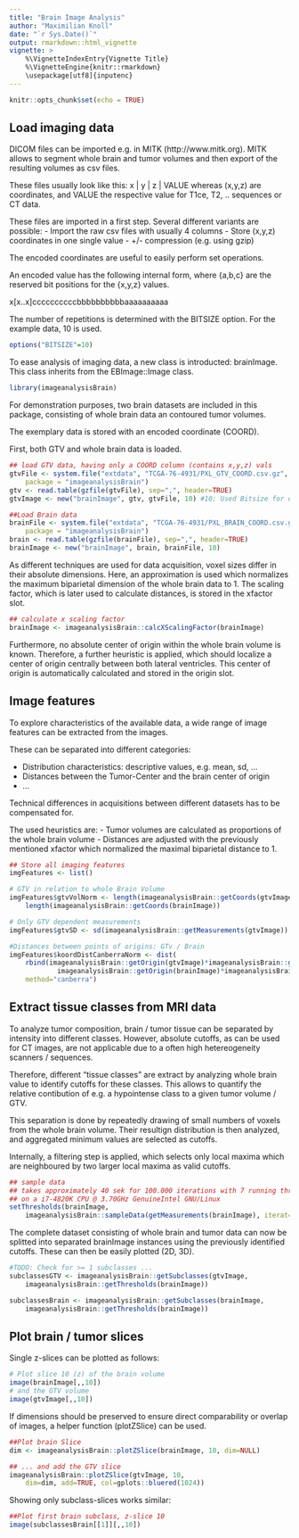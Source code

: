 ```yaml
---
title: "Brain Image Analysis"
author: "Maximilian Knoll"
date: "`r Sys.Date()`"
output: rmarkdown::html_vignette
vignette: >
    %\VignetteIndexEntry{Vignette Title}
    %\VignetteEngine{knitr::rmarkdown}
    \usepackage[utf8]{inputenc} 
---
```


```r
knitr::opts_chunk$set(echo = TRUE)
```

## Load imaging data 

DICOM files can be imported e.g. in MITK (http://www.mitk.org). MITK allows to 
segment whole brain and tumor volumes and then export of the resulting volumes 
as csv files.

These files usually look like this:
x | y | z | VALUE 
whereas (x,y,z) are coordinates, and VALUE the respective
value for T1ce, T2, .. sequences or CT data.

These files are imported in a first step. Several different variants are
possible:
- Import the raw csv files with usually 4 columns
- Store (x,y,z) coordinates in one single value
- +/- compression (e.g. using gzip)

The encoded coordinates are useful to easily perform set operations. 

An encoded value has the following internal form, where {a,b,c} are the 
reserved bit positions for the {x,y,z} values.

x[x..x]ccccccccccbbbbbbbbbbaaaaaaaaaa

The number of repetitions is determined with the BITSIZE option. For the 
example data, 10 is used. 

```r
options("BITSIZE"=10)
```

To ease analysis of imaging data, a new class is introducted: brainImage.
This class inherits from the EBImage::Image class.

```r
library(imageanalysisBrain)
```

For demonstration purposes, two brain datasets are included in this package,
consisting of whole brain data an contoured tumor volumes.

The exemplary data is stored with an encoded coordinate (COORD). 

First, both GTV and whole brain data is loaded.

```r
## load GTV data, having only a COORD column (contains x,y,z) vals
gtvFile <- system.file("extdata", "TCGA-76-4931/PXL_GTV_COORD.csv.gz", 
    package = "imageanalysisBrain")
gtv <- read.table(gzfile(gtvFile), sep=",", header=TRUE)
gtvImage <- new("brainImage", gtv, gtvFile, 10) #10: Used Bitsize for encoding

##Load Brain data
brainFile <- system.file("extdata", "TCGA-76-4931/PXL_BRAIN_COORD.csv.gz", 
    package = "imageanalysisBrain")
brain <- read.table(gzfile(brainFile), sep=",", header=TRUE)
brainImage <- new("brainImage", brain, brainFile, 10) 
```

As different techniques are used for data acquisition, voxel sizes differ 
in their absolute dimensions. Here, an approximation is used which normalizes
the maximum biparietal dimension of the whole brain data to 1. 
The scaling factor, which is later used to calculate distances, is stored 
in the xfactor slot.

```r
## calculate x scaling factor 
brainImage <- imageanalysisBrain::calcXScalingFactor(brainImage)
```

Furthermore, no absolute center of origin within the whole brain volume is 
known. Therefore, a further heuristic is applied, which should localize
a center of origin centrally between both lateral ventricles.
This center of origin is automatically calculated and stored in the 
origin slot.


## Image features 

To explore characteristics of the available data, a wide range of image 
features can be extracted from the images.

These can be separated into different categories:

- Distribution characteristics: descriptive values, e.g. mean, sd, ...
- Distances between the Tumor-Center and the brain center
    of origin 
- ...

Technical differences in acquisitions between different datasets has to be 
compensated for. 

The used heuristics are: 
- Tumor volumes are calculated as proportions of the whole brain volume
- Distances are adjusted with the previously mentioned xfactor which
    normalized the maximal biparietal distance to 1.

```r
## Store all imaging features
imgFeatures <- list()

# GTV in relation to whole Brain Volume
imgFeatures$gtvVolNorm <- length(imageanalysisBrain::getCoords(gtvImage))/
    length(imageanalysisBrain::getCoords(brainImage))

# Only GTV dependent measurements
imgFeatures$gtvSD <- sd(imageanalysisBrain::getMeasurements(gtvImage))

#Distances between points of origins: GTv / Brain
imgFeatures$koordDistCanberraNorm <- dist(
    rbind(imageanalysisBrain::getOrigin(gtvImage)*imageanalysisBrain::getXFactor(brainImage), 
            imageanalysisBrain::getOrigin(brainImage)*imageanalysisBrain::getXFactor(brainImage)),
    method="canberra")
```


## Extract tissue classes from MRI data

To analyze tumor composition, brain / tumor tissue can be separated 
by intensity into different classes. However, absolute cutoffs,
as can be used for CT images, are not applicable due to a often 
high hetereogeneity scanners / sequences. 

Therefore, different "tissue classes" are extract by analyzing whole 
brain value to identify cutoffs for these classes.
This allows to quantify the relative contibution of e.g. a hypointense 
class to a given tumor volume / GTV. 

This separation is done by repeatedly drawing of small numbers of voxels
from the whole brain volume. Their resultign distribution is then 
analyzed, and aggregated minimum values are selected as cutoffs. 

Internally, a filtering step is applied, which selects only local 
maxima which are neighboured by two larger local maxima as valid 
cutoffs.

```r
## sample data 
## takes approximately 40 sek for 100.000 iterations with 7 running threads
## on a i7-4820K CPU @ 3.70GHz GenuineIntel GNU/Linux
setThresholds(brainImage,
    imageanalysisBrain::sampleData(getMeasurements(brainImage), iterat=10000))
```

The complete dataset consisting of whole brain and tumor data can 
now be splitted into separated brainImage instances using the previously 
identified cutoffs.
These can then be easily plotted (2D, 3D).

```r
#TODO: Check for >= 1 subclasses ... 
subclassesGTV <- imageanalysisBrain::getSubclasses(gtvImage, 
    imageanalysisBrain::getThresholds(brainImage))

subclassesBrain <- imageanalysisBrain::getSubclasses(brainImage, 
    imageanalysisBrain::getThresholds(brainImage))
```
## Plot brain / tumor slices

Single z-slices can be plotted as follows:

```r
# Plot slice 10 (z) of the brain volume
image(brainImage[,,10])
# and the GTV volume
image(gtvImage[,,10])
```

If dimensions should be preserved to ensure direct comparability 
or overlap of images, a helper function (plotZSlice) can be used.

```r
##Plot brain Slice
dim <- imageanalysisBrain::plotZSlice(brainImage, 10, dim=NULL) 

## ... and add the GTV slice 
imageanalysisBrain::plotZSlice(gtvImage, 10, 
    dim=dim, add=TRUE, col=gplots::bluered(1024)) 
```

Showing only subclass-slices works similar:

```r
##Plot first brain subclass, z-slice 10
image(subclassesBrain[[1]][,,10])
```


